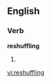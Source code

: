 ==English==

===Verb===
'''reshuffling'''

# {{present participle of|[[reshuffle]]}}

[[vi:reshuffling]]